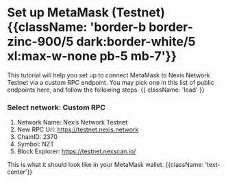 

# Set up MetaMask (Testnet) {{className: 'border-b border-zinc-900/5 dark:border-white/5 xl:max-w-none pb-5 mb-7'}}

This tutorial will help you set up to connect MetaMask to Nexis Network Testnet via a custom RPC endpoint. You may pick one in this list of public endpoints here, and follow the following steps. {{ className: 'lead' }}

### Select network: Custom RPC

<ImageOther img={imgMetamask} width={354} height={510} />

1. Network Name: Nexis Network Testnet
2. New RPC Url: https://testnet.nexis.network​
3. ChainID: 2370
4. Symbol: NZT
5. Block Explorer: https://testnet.nexscan.io/

<ImageOther img={imgNexisnet} width={590} height={1280} />

This is what it should look like in your MetaMask wallet. {{className: 'text-center'}}

